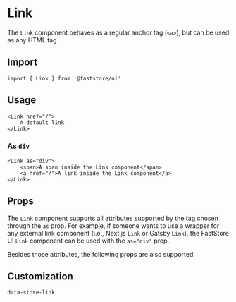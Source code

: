 
# Link

The `Link` component behaves as a regular anchor tag (`<a>`), but can be used as any HTML tag.

## Import

```tsx
import { Link } from '@faststore/ui'
```

## Usage

```tsx live
<Link href="/">
    A default link
</Link>
```

### As `div`

```tsx live
<Link as="div">
    <span>A span inside the Link component</span>
    <a href="/">A link inside the Link component</a>
</Link>
```

## Props

The `Link` component supports all attributes supported by the tag chosen through the `as` prop. 
For example, if someone wants to use a wrapper for any external link component (i.e., Next.js `Link` or Gatsby `Link`), the FastStore UI `Link` component can be used with the `as="div"` prop.

Besides those attributes, the following props are also supported:

<PropsSection name="StorybookLink" />

## Customization

`data-store-link`
